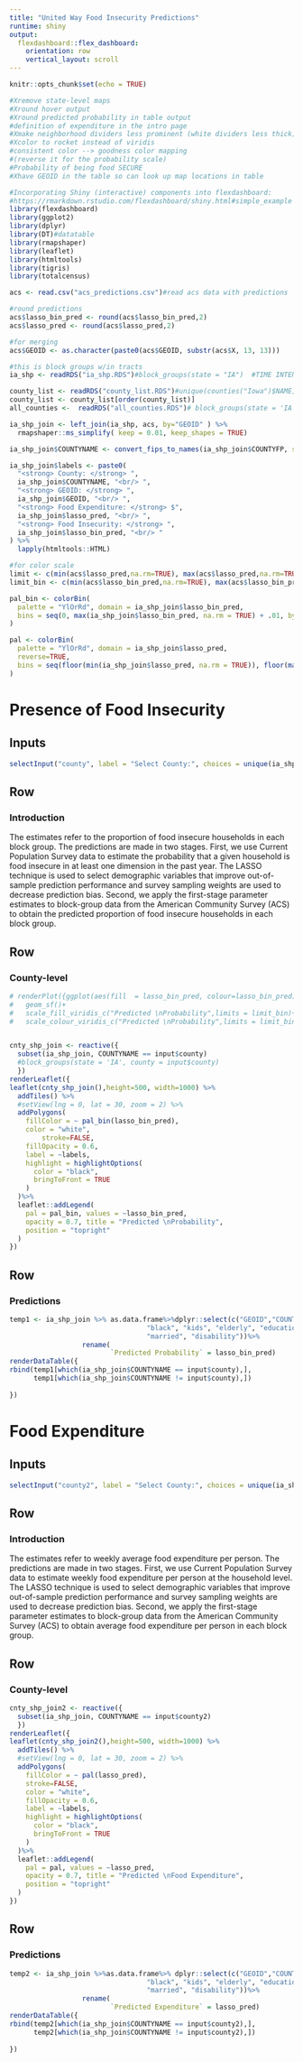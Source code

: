 ```yaml
---
title: "United Way Food Insecurity Predictions"
runtime: shiny
output: 
  flexdashboard::flex_dashboard:
    orientation: row
    vertical_layout: scroll
---
```


```r
knitr::opts_chunk$set(echo = TRUE)

#Xremove state-level maps
#Xround hover output
#Xround predicted probability in table output
#definition of expenditure in the intro page 
#Xmake neighborhood dividers less prominent (white dividers less thick)
#Xcolor to rocket instead of viridis
#consistent color --> goodness color mapping
#(reverse it for the probability scale)
#Probability of being food SECURE
#Xhave GEOID in the table so can look up map locations in table

#Incorporating Shiny (interactive) components into flexdashboard:
#https://rmarkdown.rstudio.com/flexdashboard/shiny.html#simple_example
library(flexdashboard)
library(ggplot2)
library(dplyr)
library(DT)#datatable
library(rmapshaper)
library(leaflet)
library(htmltools)
library(tigris)
library(totalcensus)

acs <- read.csv("acs_predictions.csv")#read acs data with predictions

#round predictions
acs$lasso_bin_pred <- round(acs$lasso_bin_pred,2)
acs$lasso_pred <- round(acs$lasso_pred,2)

#for merging
acs$GEOID <- as.character(paste0(acs$GEOID, substr(acs$X, 13, 13)))

#this is block groups w/in tracts
ia_shp <- readRDS("ia_shp.RDS")#block_groups(state = "IA")  #TIME INTENSIVE 1st run (so each dashboard run)

county_list <- readRDS("county_list.RDS")#unique(counties("Iowa")$NAME)#TIME INTENSIVE 1st run (so each dashboard run)
county_list <- county_list[order(county_list)]
all_counties <-  readRDS("all_counties.RDS")# block_groups(state = 'IA', county = county_list) #also time intensive...

ia_shp_join <- left_join(ia_shp, acs, by="GEOID" ) %>%
  rmapshaper::ms_simplify( keep = 0.01, keep_shapes = TRUE)

ia_shp_join$COUNTYNAME <- convert_fips_to_names(ia_shp_join$COUNTYFP, states = rep("IA", nrow(ia_shp_join)), geo_header="COUNTY")

ia_shp_join$labels <- paste0(
  "<strong> County: </strong> ",
  ia_shp_join$COUNTYNAME, "<br/> ",
  "<strong> GEOID: </strong> ",
  ia_shp_join$GEOID, "<br/> ",
  "<strong> Food Expenditure: </strong> $",
  ia_shp_join$lasso_pred, "<br/> ",
  "<strong> Food Insecurity: </strong> ",
  ia_shp_join$lasso_bin_pred, "<br/> "
) %>%
  lapply(htmltools::HTML)

#for color scale
limit <- c(min(acs$lasso_pred,na.rm=TRUE), max(acs$lasso_pred,na.rm=TRUE))
limit_bin <- c(min(acs$lasso_bin_pred,na.rm=TRUE), max(acs$lasso_bin_pred,na.rm=TRUE))

pal_bin <- colorBin(
  palette = "YlOrRd", domain = ia_shp_join$lasso_bin_pred,
  bins = seq(0, max(ia_shp_join$lasso_bin_pred, na.rm = TRUE) + .01, by = .05)
)

pal <- colorBin(
  palette = "YlOrRd", domain = ia_shp_join$lasso_pred,
  reverse=TRUE,
  bins = seq(floor(min(ia_shp_join$lasso_pred, na.rm = TRUE)), floor(max(ia_shp_join$lasso_pred, na.rm = TRUE)) + .1, by = 5)
)

```

Presence of Food Insecurity
===================================== 

Inputs {.sidebar}
-----------------------------------------------------------------------

```r
selectInput("county", label = "Select County:", choices = unique(ia_shp_join$COUNTYNAME), selected = "Polk County")

```


Row 
-----------------------------------------------------------------------

### Introduction

The estimates refer to the proportion of food insecure households in each block group. The predictions are made in two stages. First, we use Current Population Survey data to estimate the probability that a given household is food insecure in at least one dimension in the past year. The LASSO technique is used to select demographic variables that improve out-of-sample prediction performance and survey sampling weights are used to decrease prediction bias. Second, we apply the first-stage parameter estimates to block-group data from the American Community Survey (ACS) to obtain the predicted proportion of food insecure households in each block group.



Row 
-----------------------------------------------------------------------


### County-level

```r
# renderPlot({ggplot(aes(fill  = lasso_bin_pred, colour=lasso_bin_pred),data = cnty_shp_join()) +
#   geom_sf()+
#   scale_fill_viridis_c("Predicted \nProbability",limits = limit_bin)+
#   scale_colour_viridis_c("Predicted \nProbability",limits = limit_bin)})


cnty_shp_join <- reactive({
  subset(ia_shp_join, COUNTYNAME == input$county) 
  #block_groups(state = 'IA', county = input$county)
  })
renderLeaflet({
leaflet(cnty_shp_join(),height=500, width=1000) %>%
  addTiles() %>%
  #setView(lng = 0, lat = 30, zoom = 2) %>%
  addPolygons(
    fillColor = ~ pal_bin(lasso_bin_pred),
    color = "white",
        stroke=FALSE,
    fillOpacity = 0.6,
    label = ~labels,
    highlight = highlightOptions(
      color = "black",
      bringToFront = TRUE
    )
  )%>%
  leaflet::addLegend(
    pal = pal_bin, values = ~lasso_bin_pred,
    opacity = 0.7, title = "Predicted \nProbability",
    position = "topright"
  )
})

```


Row 
-----------------------------------------------------------------------

### Predictions

```r
temp1 <- ia_shp_join %>% as.data.frame%>%dplyr::select(c("GEOID","COUNTYNAME","lasso_bin_pred", "female", "avg_hhsize", "hispanic",
                                  "black", "kids", "elderly", "education", "employed",
                                  "married", "disability"))%>%
                  rename( 
                         `Predicted Probability` = lasso_bin_pred)
renderDataTable({
rbind(temp1[which(ia_shp_join$COUNTYNAME == input$county),],
      temp1[which(ia_shp_join$COUNTYNAME != input$county),])
  
})
```


Food Expenditure
===================================== 

Inputs {.sidebar}
-----------------------------------------------------------------------


```r
selectInput("county2", label = "Select County:", choices = unique(ia_shp_join$COUNTYNAME), selected = "Polk County")

```

Row 
-----------------------------------------------------------------------

### Introduction

The estimates refer to weekly average food expenditure per person. The predictions are made in two stages. First, we use Current Population Survey data to estimate weekly food expenditure per person at the household level. The LASSO technique is used to select demographic variables that improve out-of-sample prediction performance and survey sampling weights are used to decrease prediction bias. Second, we apply the first-stage parameter estimates to block-group data from the American Community Survey (ACS) to obtain average food expenditure per person in each block group.


Row 
-----------------------------------------------------------------------

### County-level
```r

cnty_shp_join2 <- reactive({
  subset(ia_shp_join, COUNTYNAME == input$county2) 
  })
renderLeaflet({
leaflet(cnty_shp_join2(),height=500, width=1000) %>%
  addTiles() %>%
  #setView(lng = 0, lat = 30, zoom = 2) %>%
  addPolygons(
    fillColor = ~ pal(lasso_pred),
    stroke=FALSE,
    color = "white",
    fillOpacity = 0.6,
    label = ~labels,
    highlight = highlightOptions(
      color = "black",
      bringToFront = TRUE
    )
  )%>%
  leaflet::addLegend(
    pal = pal, values = ~lasso_pred,
    opacity = 0.7, title = "Predicted \nFood Expenditure",
    position = "topright"
  )
})


```


Row 
-----------------------------------------------------------------------

### Predictions

```r
temp2 <- ia_shp_join %>%as.data.frame%>% dplyr::select(c("GEOID","COUNTYNAME", "lasso_pred","female", "avg_hhsize", "hispanic",
                                  "black", "kids", "elderly", "education", "employed",
                                  "married", "disability"))%>%
                  rename(
                         `Predicted Expenditure` = lasso_pred)
renderDataTable({
rbind(temp2[which(ia_shp_join$COUNTYNAME == input$county2),],
      temp2[which(ia_shp_join$COUNTYNAME != input$county2),])
  
})
```

